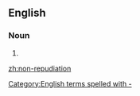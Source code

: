 ==English==

===Noun===
{{en-noun}}

# {{alternative spelling of|nonrepudiation}}

[[Category:English terms spelled with -]]

[[zh:non-repudiation]]